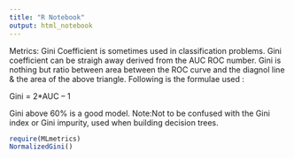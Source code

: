 ```yaml
---
title: "R Notebook"
output: html_notebook
---
```


Metrics:
Gini Coefficient is sometimes used in classification problems.
Gini coefficient can be straigh away derived from the AUC ROC number.
Gini is nothing but ratio between area between the ROC curve and the diagnol line 
            &
the area of the above triangle. Following is the formulae used :

Gini = 2*AUC – 1

Gini above 60% is a good model. 
Note:Not to be confused with the Gini index or Gini impurity, used when building decision trees.

```r
require(MLmetrics)
NormalizedGini()

```

